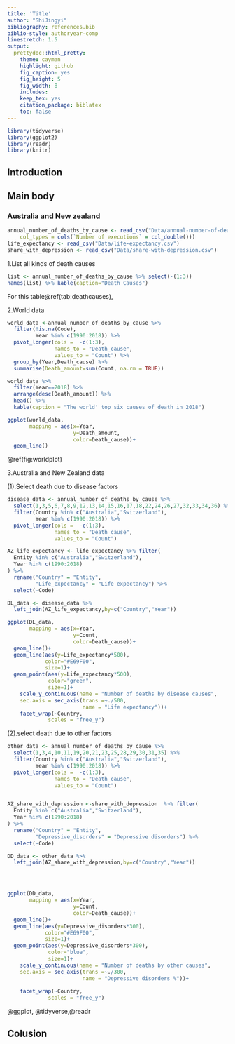 ```yaml
---
title: 'Title'
author: "ShiJingyi"
bibliography: references.bib
biblio-style: authoryear-comp
linestretch: 1.5
output:
  prettydoc::html_pretty:
    theme: cayman
    highlight: github
    fig_caption: yes
    fig_height: 5
    fig_width: 8
    includes:
    keep_tex: yes
    citation_package: biblatex
    toc: false
---
```

```r
library(tidyverse)
library(ggplot2)
library(readr)
library(knitr)
```

## Introduction

## Main body

### Australia and New zealand

```r
annual_number_of_deaths_by_cause <- read_csv("Data/annual-number-of-deaths-by-cause.csv", 
    col_types = cols(`Number of executions` = col_double()))
life_expectancy <- read_csv("Data/life-expectancy.csv")
share_with_depression <- read_csv("Data/share-with-depression.csv")
```

1.List all kinds of death causes
```r
list <- annual_number_of_deaths_by_cause %>% select(-(1:3))
names(list) %>% kable(caption="Death Causes")
```

For this table\@ref(tab:deathcauses),

2.World data
```r
world_data <-annual_number_of_deaths_by_cause %>% 
  filter(!is.na(Code),
         Year %in% c(1990:2018)) %>%
  pivot_longer(cols =  -c(1:3), 
               names_to = "Death_cause", 
               values_to = "Count") %>% 
  group_by(Year,Death_cause) %>% 
  summarise(Death_amount=sum(Count, na.rm = TRUE))

world_data %>% 
  filter(Year==2018) %>% 
  arrange(desc(Death_amount)) %>% 
  head() %>% 
  kable(caption = "The world' top six causes of death in 2018")
```

```r
ggplot(world_data,
       mapping = aes(x=Year,
                     y=Death_amount,
                     color=Death_cause))+
  geom_line()
```
\@ref(fig:worldplot)

3.Australia and New Zealand data

(1).Select death due to disease factors
```r
disease_data <- annual_number_of_deaths_by_cause %>% 
  select(1,3,5,6,7,8,9,12,13,14,15,16,17,18,22,24,26,27,32,33,34,36) %>% 
  filter(Country %in% c("Australia","Switzerland"),
         Year %in% c(1990:2018)) %>% 
  pivot_longer(cols =  -c(1:3), 
               names_to = "Death_cause", 
               values_to = "Count")

AZ_life_expectancy <- life_expectancy %>% filter(
  Entity %in% c("Australia","Switzerland"),
  Year %in% c(1990:2018)
) %>% 
  rename("Country" = "Entity",
         "Life_expectancy" = "Life expectancy") %>% 
  select(-Code)

DL_data <- disease_data %>% 
  left_join(AZ_life_expectancy,by=c("Country","Year"))

ggplot(DL_data,
       mapping = aes(x=Year,
                     y=Count,
                     color=Death_cause))+
  geom_line()+
  geom_line(aes(y=Life_expectancy*500),
            color="#E69F00",
            size=1)+
  geom_point(aes(y=Life_expectancy*500),
             color="green",
             size=1)+
    scale_y_continuous(name = "Number of deaths by disease causes",
    sec.axis = sec_axis(trans =~./500,
                        name = "Life expectancy"))+
    facet_wrap(~Country,
             scales = "free_y")
```

(2).select death due to other factors
```r
other_data <- annual_number_of_deaths_by_cause %>% 
  select(1,3,4,10,11,19,20,21,23,25,28,29,30,31,35) %>% 
  filter(Country %in% c("Australia","Switzerland"),
         Year %in% c(1990:2018)) %>% 
  pivot_longer(cols =  -c(1:3), 
               names_to = "Death_cause", 
               values_to = "Count")


AZ_share_with_depression <-share_with_depression  %>% filter(
  Entity %in% c("Australia","Switzerland"),
  Year %in% c(1990:2018)
) %>% 
  rename("Country" = "Entity",
         "Depressive_disorders" = "Depressive disorders") %>% 
  select(-Code)

DD_data <- other_data %>% 
  left_join(AZ_share_with_depression,by=c("Country","Year"))




ggplot(DD_data,
       mapping = aes(x=Year,
                     y=Count,
                     color=Death_cause))+
  geom_line()+  
  geom_line(aes(y=Depressive_disorders*300),
            color="#E69F00",
            size=1)+
  geom_point(aes(y=Depressive_disorders*300),
             color="blue",
             size=1)+
    scale_y_continuous(name = "Number of deaths by other causes",
    sec.axis = sec_axis(trans =~./300,
                        name = "Depressive disorders %"))+
  
    facet_wrap(~Country,
             scales = "free_y")
```




@ggplot, @tidyverse,@readr






## Colusion